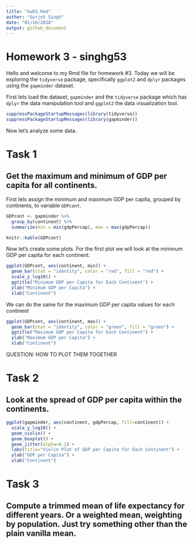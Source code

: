 ```yaml
---
title: "hw03.Rmd"
author: "Gurjot Singh"
date: "01/10/2018"
output: github_document
---
```


# Homework 3 - singhg53

Hello and welcome to my Rmd file for homework #3. Today we will be exploring the `tidyverse` package, specifically `ggplot2` and `dplyr` packages using the `gapminder` dataset.

First lets load the dataset, `gapminder` and the `tidyverse` package which has `dplyr` the data manipulation tool and `ggplot2` the data visualization tool.


```r
suppressPackageStartupMessages(library(tidyverse))
suppressPackageStartupMessages(library(gapminder))
```
Now let's analyze some data.

# Task 1
## Get the maximum and minimum of GDP per capita for all continents.

First lets assign the minimum and maximum GDP per capita, grouped by continents, to variable `GDPcont`.

```r
GDPcont <- gapminder %>%
  group_by(continent) %>%
  summarize(min = min(gdpPercap), max = max(gdpPercap))

knitr::kable(GDPcont)
```

Now let's create some plots. For the first plot we will look at the minimum GDP per capita for each continent.

```r
ggplot(GDPcont, aes(continent, min)) + 
  geom_bar(stat = "identity", color = "red", fill = "red") + 
  scale_y_log10() +
  ggtitle("Minimum GDP per Capita for Each Continent") + 
  ylab("Minimum GDP per Capita") +
  xlab("Continent")
```

We can do the same for the maximum GDP per capita values for each continent

```r
ggplot(GDPcont, aes(continent, max)) + 
  geom_bar(stat = "identity", color = "green", fill = "green") + 
  ggtitle("Maximum GDP per Capita for Each Continent") + 
  ylab("Maximum GDP per Capita") +
  xlab("Continent")
```



QUESTION: HOW TO PLOT THEM TOGETHER

# Task 2
## Look at the spread of GDP per capita within the continents.

```r
ggplot(gapminder, aes(continent, gdpPercap, fill=continent)) + 
  scale_y_log10() +
  geom_violin() +
  geom_boxplot() +
  geom_jitter(alpha=0.1) +
  labs(title="Violin Plot of GDP per Capita for Each Continent") +
  ylab("GDP per Capita") +
  xlab("Continent")
```

# Task 3
## Compute a trimmed mean of life expectancy for different years. Or a weighted mean, weighting by population. Just try something other than the plain vanilla mean.